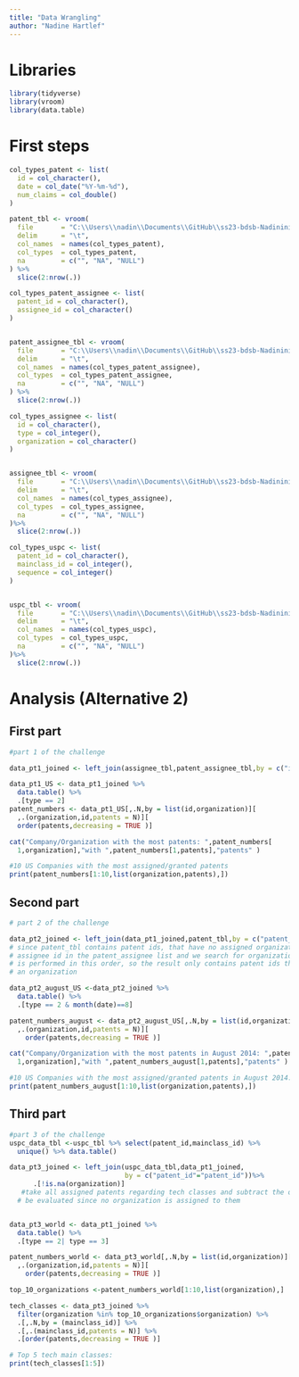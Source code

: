 ```yaml
---
title: "Data Wrangling"
author: "Nadine Hartlef"
---
```

# Libraries
```r
library(tidyverse)
library(vroom)
library(data.table)
```
# First steps
```r
col_types_patent <- list(
  id = col_character(),
  date = col_date("%Y-%m-%d"),
  num_claims = col_double()
)

patent_tbl <- vroom(
  file       = "C:\\Users\\nadin\\Documents\\GitHub\\ss23-bdsb-Nadinini\\content\\01_journal\\Patent_data\\patent.tsv", 
  delim      = "\t", 
  col_names  = names(col_types_patent),
  col_types  = col_types_patent,
  na         = c("", "NA", "NULL")
) %>%
  slice(2:nrow(.))

col_types_patent_assignee <- list(
  patent_id = col_character(),
  assignee_id = col_character()
)


patent_assignee_tbl <- vroom(
  file       = "C:\\Users\\nadin\\Documents\\GitHub\\ss23-bdsb-Nadinini\\content\\01_journal\\Patent_data\\patent_assignee.tsv", 
  delim      = "\t", 
  col_names  = names(col_types_patent_assignee),
  col_types  = col_types_patent_assignee,
  na         = c("", "NA", "NULL")
) %>%
  slice(2:nrow(.))

col_types_assignee <- list(
  id = col_character(),
  type = col_integer(),
  organization = col_character()
)


assignee_tbl <- vroom(
  file       = "C:\\Users\\nadin\\Documents\\GitHub\\ss23-bdsb-Nadinini\\content\\01_journal\\Patent_data\\assignee.tsv", 
  delim      = "\t", 
  col_names  = names(col_types_assignee),
  col_types  = col_types_assignee,
  na         = c("", "NA", "NULL")
)%>%
  slice(2:nrow(.))

col_types_uspc <- list(
  patent_id = col_character(),
  mainclass_id = col_integer(),
  sequence = col_integer()
)


uspc_tbl <- vroom(
  file       = "C:\\Users\\nadin\\Documents\\GitHub\\ss23-bdsb-Nadinini\\content\\01_journal\\Patent_data\\uspc.tsv", 
  delim      = "\t", 
  col_names  = names(col_types_uspc),
  col_types  = col_types_uspc,
  na         = c("", "NA", "NULL")
)%>%
  slice(2:nrow(.))
```
# Analysis (Alternative 2)
## First part
```r
#part 1 of the challenge

data_pt1_joined <- left_join(assignee_tbl,patent_assignee_tbl,by = c("id"="assignee_id"))

data_pt1_US <- data_pt1_joined %>%
  data.table() %>%
  .[type == 2]
patent_numbers <- data_pt1_US[,.N,by = list(id,organization)][
  ,.(organization,id,patents = N)][
  order(patents,decreasing = TRUE )]

cat("Company/Organization with the most patents: ",patent_numbers[
  1,organization],"with ",patent_numbers[1,patents],"patents" )

#10 US Companies with the most assigned/granted patents
print(patent_numbers[1:10,list(organization,patents),])
```
## Second part
```r
# part 2 of the challenge

data_pt2_joined <- left_join(data_pt1_joined,patent_tbl,by = c("patent_id"="id"))
# since patent_tbl contains patent ids, that have no assigned organization or matching
# assignee id in the patent_assignee list and we search for organizations, left_join()
# is performed in this order, so the result only contains patent ids that are assigned to 
# an organization

data_pt2_august_US <-data_pt2_joined %>%
  data.table() %>%
  .[type == 2 & month(date)==8]

patent_numbers_august <- data_pt2_august_US[,.N,by = list(id,organization)][
  ,.(organization,id,patents = N)][
    order(patents,decreasing = TRUE )]

cat("Company/Organization with the most patents in August 2014: ",patent_numbers_august[
  1,organization],"with ",patent_numbers_august[1,patents],"patents" )

#10 US Companies with the most assigned/granted patents in August 2014:
print(patent_numbers_august[1:10,list(organization,patents),])
```
## Third part
```r
#part 3 of the challenge
uspc_data_tbl <-uspc_tbl %>% select(patent_id,mainclass_id) %>%
  unique() %>% data.table()

data_pt3_joined <- left_join(uspc_data_tbl,data_pt1_joined,
                             by = c("patent_id"="patent_id"))%>%
      .[!is.na(organization)]
   #take all assigned patents regarding tech classes and subtract the ones that cannot
  # be evaluated since no organization is assigned to them


data_pt3_world <- data_pt1_joined %>%
  data.table() %>%
  .[type == 2| type == 3]

patent_numbers_world <- data_pt3_world[,.N,by = list(id,organization)][
  ,.(organization,id,patents = N)][
    order(patents,decreasing = TRUE )]

top_10_organizations <-patent_numbers_world[1:10,list(organization),]

tech_classes <- data_pt3_joined %>% 
  filter(organization %in% top_10_organizations$organization) %>%
  .[,.N,by = (mainclass_id)] %>%
  .[,.(mainclass_id,patents = N)] %>%
  .[order(patents,decreasing = TRUE )] 

# Top 5 tech main classes:
print(tech_classes[1:5])
```